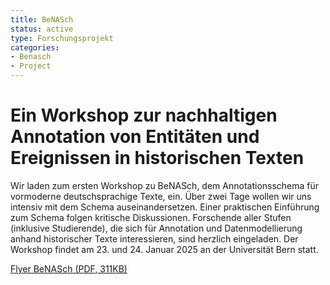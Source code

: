```yaml
---
title: BeNASch
status: active
type: Forschungsprojekt
categories:
- Benasch
- Project
---
```


# Ein Workshop zur nachhaltigen Annotation von Entitäten und Ereignissen in historischen Texten

Wir laden zum ersten Workshop zu BeNASch, dem Annotationsschema für vormoderne deutschsprachige Texte, ein. Über zwei Tage wollen wir uns intensiv mit dem Schema auseinandersetzen. Einer praktischen Einführung zum Schema folgen kritische Diskussionen. Forschende aller Stufen (inklusive Studierende), die sich für Annotation und Datenmodellierung anhand historischer Texte interessieren, sind herzlich eingeladen. Der Workshop findet am 23. und 24. Januar 2025 an der Universität Bern statt.

[Flyer BeNASch (PDF, 311KB)](https://www.dh.unibe.ch/unibe/portal/fak_historisch/fsuf/d_dh/content/e330302/e1597094/e1597095/Flyer_BeNASch_WS2025_ger.pdf "application/pdf (311KB)")
